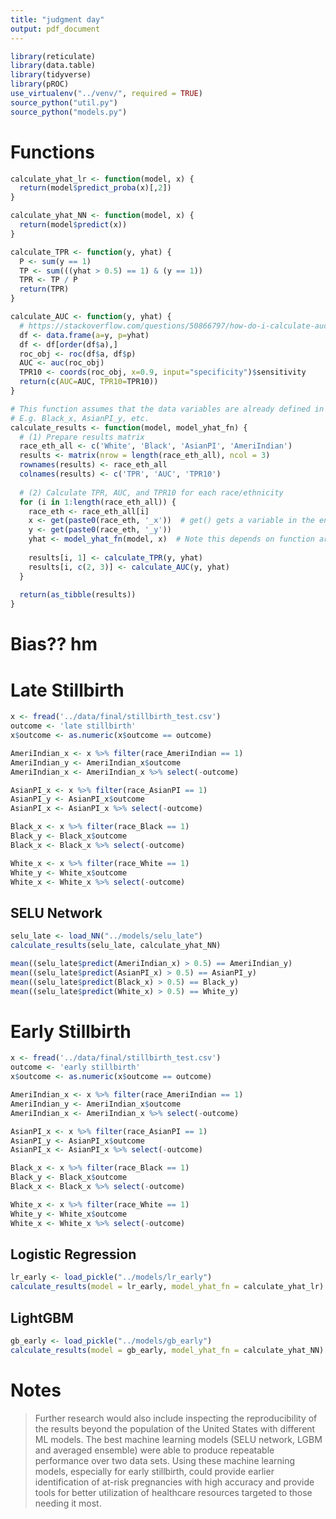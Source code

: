 ```yaml
---
title: "judgment day"
output: pdf_document
---
```


```r
library(reticulate)
library(data.table)
library(tidyverse)
library(pROC)
use_virtualenv("../venv/", required = TRUE)
source_python("util.py")
source_python("models.py")
```

# Functions

```r
calculate_yhat_lr <- function(model, x) {
  return(model$predict_proba(x)[,2])
}

calculate_yhat_NN <- function(model, x) {
  return(model$predict(x))
}

calculate_TPR <- function(y, yhat) {
  P <- sum(y == 1)
  TP <- sum(((yhat > 0.5) == 1) & (y == 1))
  TPR <- TP / P
  return(TPR)
}

calculate_AUC <- function(y, yhat) {
  # https://stackoverflow.com/questions/50866797/how-do-i-calculate-auc-from-two-continuous-variables-in-r
  df <- data.frame(a=y, p=yhat)
  df <- df[order(df$a),]
  roc_obj <- roc(df$a, df$p)
  AUC <- auc(roc_obj)
  TPR10 <- coords(roc_obj, x=0.9, input="specificity")$sensitivity
  return(c(AUC=AUC, TPR10=TPR10))
}

# This function assumes that the data variables are already defined in the environment.
# E.g. Black_x, AsianPI_y, etc.
calculate_results <- function(model, model_yhat_fn) {
  # (1) Prepare results matrix
  race_eth_all <- c('White', 'Black', 'AsianPI', 'AmeriIndian')
  results <- matrix(nrow = length(race_eth_all), ncol = 3)
  rownames(results) <- race_eth_all
  colnames(results) <- c('TPR', 'AUC', 'TPR10')
  
  # (2) Calculate TPR, AUC, and TPR10 for each race/ethnicity
  for (i in 1:length(race_eth_all)) {
    race_eth <- race_eth_all[i]
    x <- get(paste0(race_eth, '_x'))  # get() gets a variable in the environment by name
    y <- get(paste0(race_eth, '_y'))
    yhat <- model_yhat_fn(model, x)  # Note this depends on function arguments
    
    results[i, 1] <- calculate_TPR(y, yhat)
    results[i, c(2, 3)] <- calculate_AUC(y, yhat)
  }
  
  return(as_tibble(results))
}
```

# Bias?? hm

# Late Stillbirth

```r
x <- fread('../data/final/stillbirth_test.csv')
outcome <- 'late stillbirth'
x$outcome <- as.numeric(x$outcome == outcome)

AmeriIndian_x <- x %>% filter(race_AmeriIndian == 1)
AmeriIndian_y <- AmeriIndian_x$outcome
AmeriIndian_x <- AmeriIndian_x %>% select(-outcome)

AsianPI_x <- x %>% filter(race_AsianPI == 1)
AsianPI_y <- AsianPI_x$outcome
AsianPI_x <- AsianPI_x %>% select(-outcome)

Black_x <- x %>% filter(race_Black == 1)
Black_y <- Black_x$outcome
Black_x <- Black_x %>% select(-outcome)

White_x <- x %>% filter(race_White == 1)
White_y <- White_x$outcome
White_x <- White_x %>% select(-outcome)
```

## SELU Network

```r
selu_late <- load_NN("../models/selu_late")
calculate_results(selu_late, calculate_yhat_NN)

mean((selu_late$predict(AmeriIndian_x) > 0.5) == AmeriIndian_y)
mean((selu_late$predict(AsianPI_x) > 0.5) == AsianPI_y)
mean((selu_late$predict(Black_x) > 0.5) == Black_y)
mean((selu_late$predict(White_x) > 0.5) == White_y)
```

# Early Stillbirth

```r
x <- fread('../data/final/stillbirth_test.csv')
outcome <- 'early stillbirth'
x$outcome <- as.numeric(x$outcome == outcome)

AmeriIndian_x <- x %>% filter(race_AmeriIndian == 1)
AmeriIndian_y <- AmeriIndian_x$outcome
AmeriIndian_x <- AmeriIndian_x %>% select(-outcome)

AsianPI_x <- x %>% filter(race_AsianPI == 1)
AsianPI_y <- AsianPI_x$outcome
AsianPI_x <- AsianPI_x %>% select(-outcome)

Black_x <- x %>% filter(race_Black == 1)
Black_y <- Black_x$outcome
Black_x <- Black_x %>% select(-outcome)

White_x <- x %>% filter(race_White == 1)
White_y <- White_x$outcome
White_x <- White_x %>% select(-outcome)
```

## Logistic Regression

```r
lr_early <- load_pickle("../models/lr_early")
calculate_results(model = lr_early, model_yhat_fn = calculate_yhat_lr)
```

## LightGBM

```r
gb_early <- load_pickle("../models/gb_early")
calculate_results(model = gb_early, model_yhat_fn = calculate_yhat_NN)
```

# Notes

> Further research would also include inspecting the reproducibility of the results beyond the population of the United States with different ML models. The best machine learning models (SELU network, LGBM and averaged ensemble) were able to produce repeatable performance over two data sets. Using these machine learning models, especially for early stillbirth, could provide earlier identification of at-risk pregnancies with high accuracy and provide tools for better utilization of healthcare resources targeted to those needing it most.